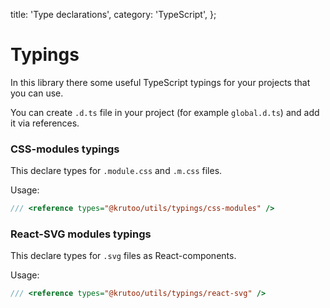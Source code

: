   title: 'Type declarations',
  category: 'TypeScript',
};

# Typings

In this library there some useful TypeScript typings for your projects that you can use.

You can create `.d.ts` file in your project (for example `global.d.ts`) and add it via references.

### CSS-modules typings

This declare types for `.module.css` and `.m.css` files.

Usage:

```ts title="global.d.ts"
/// <reference types="@krutoo/utils/typings/css-modules" />
```

### React-SVG modules typings

This declare types for `.svg` files as React-components.

Usage:

```ts title="global.d.ts"
/// <reference types="@krutoo/utils/typings/react-svg" />
```
